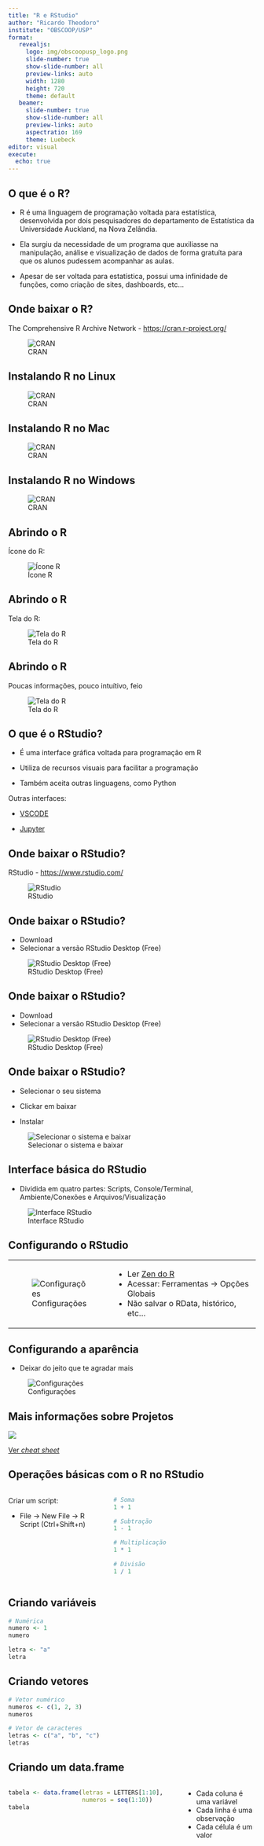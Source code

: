 ```yaml
---
title: "R e RStudio"
author: "Ricardo Theodoro"
institute: "OBSCOOP/USP"
format: 
   revealjs:
     logo: img/obscoopusp_logo.png
     slide-number: true
     show-slide-number: all
     preview-links: auto
     width: 1280
     height: 720
     theme: default
   beamer:
     slide-number: true
     show-slide-number: all
     preview-links: auto
     aspectratio: 169
     theme: Luebeck
editor: visual
execute:
  echo: true
---
```


## O que é o R?

-   R é uma linguagem de programação voltada para estatística, desenvolvida por dois pesquisadores do departamento de Estatística da Universidade Auckland, na Nova Zelândia.

-   Ela surgiu da necessidade de um programa que auxiliasse na manipulação, análise e visualização de dados de forma gratuíta para que os alunos pudessem acompanhar as aulas.

-   Apesar de ser voltada para estatística, possui uma infinidade de funções, como criação de sites, dashboards, etc...

## Onde baixar o R?

The Comprehensive R Archive Network - <https://cran.r-project.org/>

![CRAN](img/cran-selecionarsistema.png)

## Instalando R no Linux

![CRAN](img/instalando_ubuntu.png)

## Instalando R no Mac

![CRAN](img/instalando_mac.png)

## Instalando R no Windows

![CRAN](img/instalando_windows.png)

## Abrindo o R

Ícone do R:

![Ícone R](img/r_logo.png)

## Abrindo o R

Tela do R:

![Tela do R](img/abrindo_r.png)

## Abrindo o R

Poucas informações, pouco intuítivo, feio

![Tela do R](img/abrindo_r_utilizando.png)

## O que é o RStudio?

-   É uma interface gráfica voltada para programação em R

-   Utiliza de recursos visuais para facilitar a programação

-   Também aceita outras linguagens, como Python

Outras interfaces:

-   [VSCODE](https://code.visualstudio.com/Download)

-   [Jupyter](https://jupyter.org/install)

## Onde baixar o RStudio?

RStudio - <https://www.rstudio.com/>

![RStudio](img/rstudio_site.png)

## Onde baixar o RStudio?

-   Download
-   Selecionar a versão RStudio Desktop (Free)

![RStudio Desktop (Free)](img/rstudio_download_free.png)

## Onde baixar o RStudio?

-   Download
-   Selecionar a versão RStudio Desktop (Free)

![RStudio Desktop (Free)](img/rstudio_download_free.png)

## Onde baixar o RStudio?

-   Selecionar o seu sistema

-   Clickar em baixar

-   Instalar

![Selecionar o sistema e baixar](img/rstudio_selecionasistem_baixa.png)

## Interface básica do RStudio

-   Dividida em quatro partes: Scripts, Console/Terminal, Ambiente/Conexões e Arquivos/Visualização

![Interface RStudio](img/rsutido_interface.png)

## Configurando o RStudio

+------------------------------------------+-------------------------------------------------------------------+
| ![Configurações](img/rstudio_config.png) | -   Ler [Zen do R](https://curso-r.github.io/zen-do-r/index.html) |
|                                          | -   Acessar: Ferramentas -\> Opções Globais                       |
|                                          | -   Não salvar o RData, histórico, etc...                         |
+------------------------------------------+-------------------------------------------------------------------+


## Configurando a aparência

-   Deixar do jeito que te agradar mais

![Configurações](img/rstudio_config_layout.png)

## Mais informações sobre Projetos

![](img/rstudio_cheatsheet.png)

[Ver *cheat sheet*](https://raw.githubusercontent.com/rstudio/cheatsheets/main/rstudio-ide.pdf)

## Operações básicas com o R no RStudio

::: columns
::: {.column width="40%"}
Criar um script:

-   File -\> New File -\> R Script (Ctrl+Shift+n)
:::

::: {.column width="60%"}
```r
# Soma
1 + 1
```

```r
# Subtração
1 - 1
```

```r
# Multiplicação
1 * 1
```

```r
# Divisão
1 / 1
```
:::
:::

## Criando variáveis

```r
# Numérica
numero <- 1
numero
```

```r
letra <- "a"
letra
```

## Criando vetores

```r
# Vetor numérico
numeros <- c(1, 2, 3)
numeros
```

```r
# Vetor de caracteres
letras <- c("a", "b", "c")
letras
```

## Criando um data.frame

::: columns
::: {.column width="70%"}
```r
tabela <- data.frame(letras = LETTERS[1:10], 
                     numeros = seq(1:10))
tabela
```
:::

::: {.column width="30%"}
-   Cada coluna é uma variável
-   Cada linha é uma observação
-   Cada célula é um valor
:::
:::
